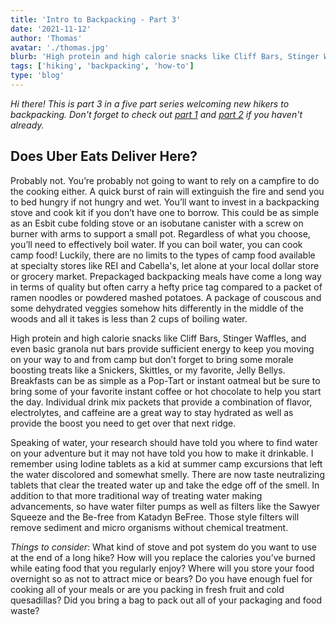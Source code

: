 ```yaml
---
title: 'Intro to Backpacking - Part 3'
date: '2021-11-12'
author: 'Thomas'
avatar: './thomas.jpg'
blurb: 'High protein and high calorie snacks like Cliff Bars, Stinger Waffles, and even basic granola nut bars provide sufficient energy to keep you moving on your way to and from  camp but don’t forget to bring some morale boosting treats like a Snickers, Skittles, or my favorite, Jelly Bellys.'
tags: ['hiking', 'backpacking', 'how-to']
type: 'blog'
---
```


_Hi there! This is part 3 in a five part series welcoming new hikers to backpacking. Don't forget to check out <a href="/blog/intro-to-backpacking-1">part 1</a> and <a href="/blog/intro-to-backpacking-2">part 2</a> if you haven't already._

## Does Uber Eats Deliver Here?

Probably not. You’re probably not going to want to rely on a campfire to do the cooking 
either. A quick burst of rain will extinguish the fire and send you to bed hungry if not 
hungry and wet. You’ll want to invest in a backpacking stove and cook kit if you don’t 
have one to borrow. This could be as simple as an Esbit cube folding stove or an 
isobutane canister with a screw on burner with arms to support a small pot. Regardless of 
what you choose, you’ll need to effectively boil water. If you can boil water, you can 
cook camp food! Luckily, there are no limits to the types of camp food available at 
specialty stores like REI and Cabella's, let alone at your local dollar store or grocery 
market. Prepackaged backpacking meals have come a long way in terms of quality but often 
carry a hefty price tag compared to a packet of ramen noodles or powdered mashed 
potatoes. A package of couscous and some dehydrated veggies somehow hits differently in 
the middle of the woods and all it takes is less than 2 cups of boiling water.

High protein and high calorie snacks like Cliff Bars, Stinger Waffles, and even basic 
granola nut bars provide sufficient energy to keep you moving on your way to and from 
camp but don’t forget to bring some morale boosting treats like a Snickers, Skittles, or 
my favorite, Jelly Bellys. Breakfasts can be as simple as a Pop-Tart or instant oatmeal 
but be sure to bring some of your favorite instant coffee or hot chocolate to help you 
start the day. Individual drink mix packets that provide a combination of flavor, 
electrolytes, and caffeine are a great way to stay hydrated as well as provide the boost 
you need to get over that next ridge.

Speaking of water, your research should have told you where to find water on your 
adventure but it may not have told you how to make it drinkable. I remember using Iodine 
tablets as a kid at summer camp excursions that left the water discolored and somewhat 
smelly. There are now taste neutralizing tablets that clear the treated water up and take 
the edge off of the smell. In addition to that more traditional way of treating water 
making advancements, so have water filter pumps as well as filters like the Sawyer Squeeze 
and the Be-free from Katadyn BeFree. Those style filters will remove sediment and micro 
organisms without chemical treatment.

_Things to consider_: What kind of stove and pot system do you want to use at the end of 
a long hike? How will you replace the calories you’ve burned while eating food that you 
regularly enjoy? Where will you store your food overnight so as not to attract mice or 
bears? Do you have enough fuel for cooking all of your meals or are you packing in fresh 
fruit and cold quesadillas? Did you bring a bag to pack out all of your packaging and 
food waste?
